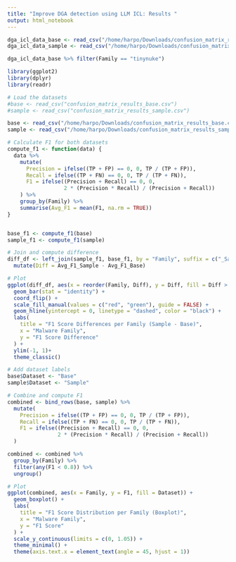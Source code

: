 ```yaml
---
title: "Improve DGA detection using LLM ICL: Results "
output: html_notebook
---
```


```r
dga_icl_data_base <- read_csv("/home/harpo/Downloads/confusion_matrix_results_base.csv")
dga_icl_data_sample <- read_csv("/home/harpo/Downloads/confusion_matrix_results_base.csv")

```

```r
dga_icl_data_base %>% filter(Family == "tinynuke")
```

```r
library(ggplot2)
library(dplyr)
library(readr)

# Load the datasets
#base <- read_csv("confusion_matrix_results_base.csv")
#sample <- read_csv("confusion_matrix_results_sample.csv")

base <- read_csv("/home/harpo/Downloads/confusion_matrix_results_base.csv")
sample <- read_csv("/home/harpo/Downloads/confusion_matrix_results_sample (1).csv")

# Calculate F1 for both datasets
compute_f1 <- function(data) {
  data %>%
    mutate(
      Precision = ifelse((TP + FP) == 0, 0, TP / (TP + FP)),
      Recall = ifelse((TP + FN) == 0, 0, TP / (TP + FN)),
      F1 = ifelse((Precision + Recall) == 0, 0,
                  2 * (Precision * Recall) / (Precision + Recall))
    ) %>%
    group_by(Family) %>%
    summarise(Avg_F1 = mean(F1, na.rm = TRUE))
}


base_f1 <- compute_f1(base)
sample_f1 <- compute_f1(sample)

# Join and compute difference
diff_df <- left_join(sample_f1, base_f1, by = "Family", suffix = c("_Sample", "_Base")) %>%
  mutate(Diff = Avg_F1_Sample - Avg_F1_Base)

# Plot
ggplot(diff_df, aes(x = reorder(Family, Diff), y = Diff, fill = Diff > 0)) +
  geom_bar(stat = "identity") +
  coord_flip() +
  scale_fill_manual(values = c("red", "green"), guide = FALSE) +
  geom_hline(yintercept = 0, linetype = "dashed", color = "black") +
  labs(
    title = "F1 Score Differences per Family (Sample - Base)",
    x = "Malware Family",
    y = "F1 Score Difference"
  ) +
  ylim(-1, 1)+
  theme_classic()

```
```r
# Add dataset labels
base$Dataset <- "Base"
sample$Dataset <- "Sample"

# Combine and compute F1
combined <- bind_rows(base, sample) %>%
  mutate(
    Precision = ifelse((TP + FP) == 0, 0, TP / (TP + FP)),
    Recall = ifelse((TP + FN) == 0, 0, TP / (TP + FN)),
    F1 = ifelse((Precision + Recall) == 0, 0,
                2 * (Precision * Recall) / (Precision + Recall))
  )

combined <- combined %>%
  group_by(Family) %>%
  filter(any(F1 < 0.8)) %>%
  ungroup()

# Plot
ggplot(combined, aes(x = Family, y = F1, fill = Dataset)) +
  geom_boxplot() +
  labs(
    title = "F1 Score Distribution per Family (Boxplot)",
    x = "Malware Family",
    y = "F1 Score"
  ) +
  scale_y_continuous(limits = c(0, 1.05)) +
  theme_minimal() +
  theme(axis.text.x = element_text(angle = 45, hjust = 1))

```

